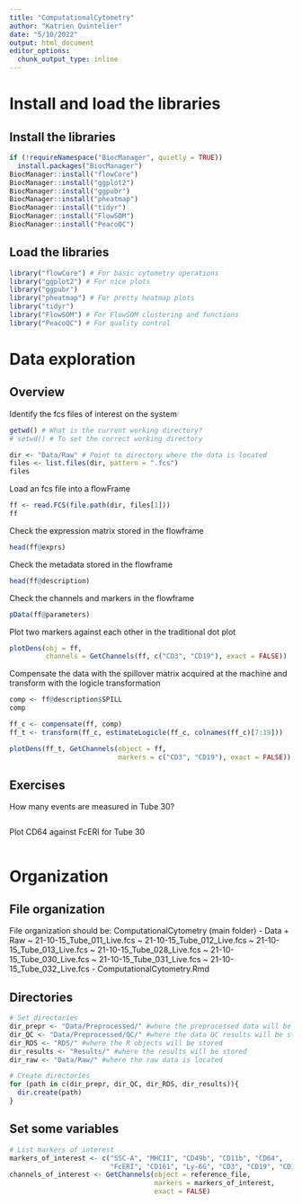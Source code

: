 ```yaml
---
title: "ComputationalCytometry"
author: "Katrien Quintelier"
date: "5/10/2022"
output: html_document
editor_options: 
  chunk_output_type: inline
---
```


# Install and load the libraries
## Install the libraries
```r
if (!requireNamespace("BiocManager", quietly = TRUE))
  install.packages("BiocManager")
BiocManager::install("flowCore")
BiocManager::install("ggplot2")
BiocManager::install("ggpubr")
BiocManager::install("pheatmap")
BiocManager::install("tidyr")
BiocManager::install("FlowSOM")
BiocManager::install("PeacoQC")
```

## Load the libraries
```r
library("flowCore") # For basic cytometry operations
library("ggplot2") # For nice plots
library("ggpubr")
library("pheatmap") # For pretty heatmap plots
library("tidyr")
library("FlowSOM") # For FlowSOM clustering and functions
library("PeacoQC") # For quality control
```


# Data exploration
## Overview
Identify the fcs files of interest on the system
```r
getwd() # What is the current working directory?
# setwd() # To set the correct working directory

dir <- "Data/Raw" # Point to directory where the data is located
files <- list.files(dir, pattern = ".fcs")
files
```
    
Load an fcs file into a flowFrame
```r
ff <- read.FCS(file.path(dir, files[1]))
ff
```

Check the expression matrix stored in the flowframe
```r
head(ff@exprs)
```

Check the metadata stored in the flowframe
```r
head(ff@description)
```

Check the channels and markers in the flowframe
```r
pData(ff@parameters)
```

Plot two markers against each other in the traditional dot plot
```r
plotDens(obj = ff, 
         channels = GetChannels(ff, c("CD3", "CD19"), exact = FALSE))
```

Compensate the data with the spillover matrix acquired at the machine and transform with the logicle transformation
```r
comp <- ff@description$SPILL
comp
```

```r
ff_c <- compensate(ff, comp)
ff_t <- transform(ff_c, estimateLogicle(ff_c, colnames(ff_c)[7:19]))

plotDens(ff_t, GetChannels(object = ff, 
                           markers = c("CD3", "CD19"), exact = FALSE))
```


## Exercises
How many events are measured in Tube 30?
```r
```

Plot CD64 against FcERI for Tube 30
```r
```


# Organization
## File organization
File organization should be:
  ComputationalCytometry (main folder)
    - Data
      + Raw
        ~ 21-10-15_Tube_011_Live.fcs
        ~ 21-10-15_Tube_012_Live.fcs
        ~ 21-10-15_Tube_013_Live.fcs
        ~ 21-10-15_Tube_028_Live.fcs
        ~ 21-10-15_Tube_030_Live.fcs
        ~ 21-10-15_Tube_031_Live.fcs
        ~ 21-10-15_Tube_032_Live.fcs
    - ComputationalCytometry.Rmd

## Directories
```r
# Set directories
dir_prepr <- "Data/Preprocessed/" #where the preprocessed data will be stored
dir_QC <- "Data/Preprocessed/QC/" #where the data QC results will be stored
dir_RDS <- "RDS/" #where the R objects will be stored
dir_results <- "Results/" #where the results will be stored
dir_raw <- "Data/Raw/" #where the raw data is located

# Create directories
for (path in c(dir_prepr, dir_QC, dir_RDS, dir_results)){
  dir.create(path)
}
```

## Set some variables
```r
# List markers of interest
markers_of_interest <- c("SSC-A", "MHCII", "CD49b", "CD11b", "CD64",
                         "FcERI", "CD161", "Ly-6G", "CD3", "CD19", "CD11c")
channels_of_interest <- GetChannels(object = reference_file,
                                    markers = markers_of_interest, 
                                    exact = FALSE)

```
